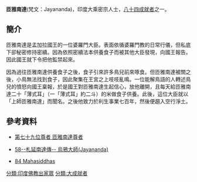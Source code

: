 '''匝雅南達'''(梵文：Jayananda)，印度大乘密宗人士，[[八十四大成就者|八十四成就者]]之一。
==簡介==
匝雅南達是孟加拉國王的一位婆羅門大臣。表面依循婆羅門教的日常行儀，但私底下卻秘密修持密續。因為依照密續法本供養食子而被其他大臣發現，向國王報告。因此國王就下令把他監禁起來。

因為過往匝雅南達供養食子之後，食子引來許多鳥兒前來啄食。但匝雅南達被關之後，小鳥無法找到食子，因此聚集在王宮之上吱吱亂鳴。一位能解鳥語的人轉述鳥兒的憤怒向國王稟報，於是國王對匝雅南達生起信心，放他離開，且每天給匝雅南達二十「薄式耳」（一「薄式耳」約二斗）的米做食子供養。此後，這位大臣就以「上師匝雅南達」而聞名。之後他致力於利生事業七百年，然後便趨入空行淨土。

==參考資料==
{{reflist}}
* [http://www.lopon.org.tw/teachings/page2_1.aspx?cid=100&lid=101&id=4734 第七十九位尊者 匝雅南達尊者]{{Wayback|url=http://www.lopon.org.tw/teachings/page2_1.aspx?cid=100&lid=101&id=4734 |date=20160215051338 }}

*[http://www.karmapa-news.com/page3_8_58.php 58--札延南達傳-- 烏鴉大師(Jayananda)]{{dead link|date=2017年11月 |bot=InternetArchiveBot |fix-attempted=yes }}

*[http://www.tsemrinpoche.com/tsem-tulku-rinpoche/buddhas-dharma/vajradhara-and-84-mahasiddhas.html 84 Mahasiddhas]{{Wayback|url=http://www.tsemrinpoche.com/tsem-tulku-rinpoche/buddhas-dharma/vajradhara-and-84-mahasiddhas.html |date=20140905044317 }}
{{84Buddhist}}
[[分類:印度佛教出家眾|分類:印度佛教出家眾]]
[[分類:大成就者|分類:大成就者]]